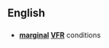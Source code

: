 ==English==

==={{initialism}}===
{{infl|en|initialism}}

* '''[[Marginal|marginal]] [[VFR]]''' conditions